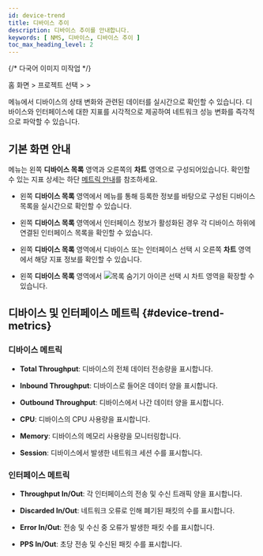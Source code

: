 ```yaml
---
id: device-trend
title: 디바이스 추이
description: 디바이스 추이를 안내합니다.
keywords: [ NMS, 디바이스, 디바이스 추이 ]
toc_max_heading_level: 2
---
```


{/* 다국어 이미지 미작업 */}

홈 화면 &gt; 프로젝트 선택 &gt; <Cmdname sid="side_device" className="uitext" /> &gt; <Cmdname sid="side_deviceTrend" className="uitext" />

<Cmdname sid="side_deviceTrend" className="uitext" /> 메뉴에서 디바이스의 상태 변화와 관련된 데이터를 실시간으로 확인할 수 있습니다. 디바이스와 인터페이스에 대한 지표를 시각적으로 제공하여 네트워크 성능 변화를 즉각적으로 파악할 수 있습니다. 

## 기본 화면 안내

<ImgLang img="nms-device-trend.png" desc="Device Trend" />

<Cmdname sid="side_deviceTrend" className="uitext" /> 메뉴는 왼쪽 **디바이스 목록** 영역과 오른쪽의 **차트** 영역으로 구성되어있습니다. 확인할 수 있는 지표 상세는 하단 [메트릭 안내](#device-trend-metrics)를 참조하세요. 

* 왼쪽 **디바이스 목록** 영역에서 <Cmdname sid="side_deviceManagement" className="uitext" /> 메뉴를 통해 등록한 정보를 바탕으로 구성된 디바이스 목록을 실시간으로 확인할 수 있습니다.

* 왼쪽 **디바이스 목록** 영역에서 인터페이스 정보가 활성화된 경우 각 디바이스 하위에 연결된 인터페이스 목록을 확인할 수 있습니다. 

* 왼쪽 **디바이스 목록** 영역에서 디바이스 또는 인터페이스 선택 시 오른쪽 **차트** 영역에서 해당 지표 정보를 확인할 수 있습니다. 

* 왼쪽 **디바이스 목록** 영역에서 ![목록 숨기기 아이콘](/img/ico-collapse-list.svg) 선택 시 차트 영역을 확장할 수 있습니다. 

## 디바이스 및 인터페이스 메트릭 {#device-trend-metrics}

### 디바이스 메트릭 

* **Total Throughput**: 디바이스의 전체 데이터 전송량을 표시합니다.

* **Inbound Throughput**: 디바이스로 들어온 데이터 양을 표시합니다.

* **Outbound Throughput**: 디바이스에서 나간 데이터 양을 표시합니다.

* **CPU**: 디바이스의 CPU 사용량을 표시합니다.

* **Memory**: 디바이스의 메모리 사용량을 모니터링합니다.

* **Session**: 디바이스에서 발생한 네트워크 세션 수를 표시합니다.

### 인터페이스 메트릭

* **Throughput In/Out**: 각 인터페이스의 전송 및 수신 트래픽 양을 표시합니다.

* **Discarded In/Out**: 네트워크 오류로 인해 폐기된 패킷의 수를 표시합니다.

* **Error In/Out**: 전송 및 수신 중 오류가 발생한 패킷 수를 표시합니다.

* **PPS In/Out**: 초당 전송 및 수신된 패킷 수를 표시합니다.

